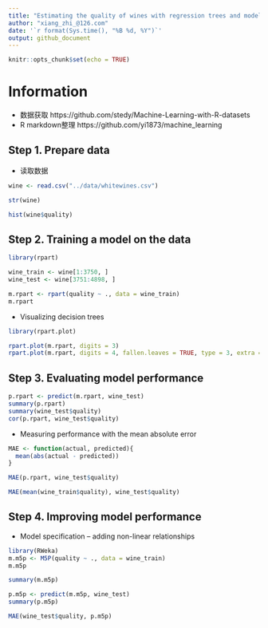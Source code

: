 ```yaml
---
title: "Estimating the quality of wines with regression trees and model trees"
author: "xiang_zhi_@126.com"
date: '`r format(Sys.time(), "%B %d, %Y")`'
output: github_document
---
```



```r
knitr::opts_chunk$set(echo = TRUE)
```

# Information
* 数据获取 https://github.com/stedy/Machine-Learning-with-R-datasets
* R markdown整理 https://github.com/yi1873/machine_learning

## Step 1. Prepare data

* 读取数据
```r
wine <- read.csv("../data/whitewines.csv")

str(wine)

hist(wine$quality)

```


## Step 2. Training a model on the data
```r
library(rpart)

wine_train <- wine[1:3750, ]
wine_test <- wine[3751:4898, ]

m.rpart <- rpart(quality ~ ., data = wine_train)
m.rpart
```

* Visualizing decision trees
```r
library(rpart.plot)

rpart.plot(m.rpart, digits = 3)
rpart.plot(m.rpart, digits = 4, fallen.leaves = TRUE, type = 3, extra = 101)
```

## Step 3. Evaluating model performance
```r
p.rpart <- predict(m.rpart, wine_test)
summary(p.rpart)
summary(wine_test$quality)
cor(p.rpart, wine_test$quality)
```

* Measuring performance with the mean absolute error
```r
MAE <- function(actual, predicted){ 
  mean(abs(actual - predicted))
} 

MAE(p.rpart, wine_test$quality)

MAE(mean(wine_train$quality), wine_test$quality)
```

## Step 4. Improving model performance

* Model specification – adding non-linear relationships
```r
library(RWeka)
m.m5p <- M5P(quality ~ ., data = wine_train)
m.m5p

summary(m.m5p)

p.m5p <- predict(m.m5p, wine_test)
summary(p.m5p)

MAE(wine_test$quality, p.m5p)
```


